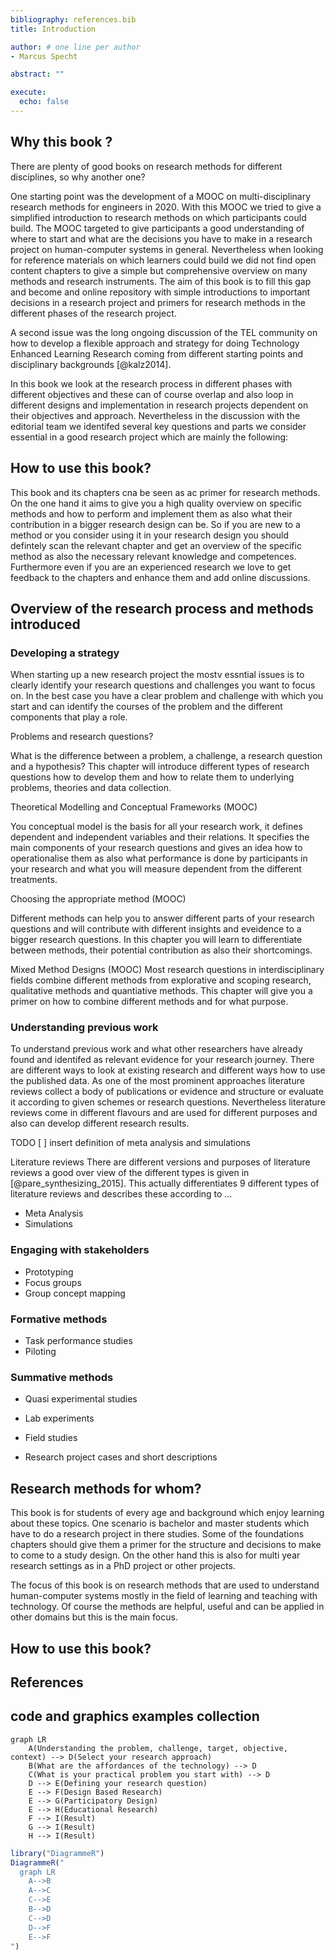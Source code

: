 ```yaml
---
bibliography: references.bib
title: Introduction

author: # one line per author
- Marcus Specht

abstract: ""

execute: 
  echo: false
---
```


## Why this book ? {#intro}

There are plenty of good books on research methods for different disciplines, so why another one?


One starting point was the development of a MOOC on multi-disciplinary research methods for engineers in 2020. With this MOOC we tried to give a simplified introduction to research methods on which participants could build. The MOOC targeted to give participants a good understanding of where to start and what are the decisions you have to make in a research project on human-computer systems in general. Nevertheless when looking for reference materials on which learners could build we did not find open content chapters to give a simple but comprehensive overview on many methods and research instruments. The aim of this book is to fill this gap and become and online repository with simple introductions to important decisions in a research project and primers for research methods in the different phases of the research project.

A second issue was the long ongoing discussion of the TEL community on how to develop a flexible approach and strategy for doing Technology Enhanced Learning Research coming from different starting points and disciplinary backgrounds [@kalz2014].

In this book we look at the research process in different phases with different objectives and these can of course overlap and also loop in different designs and implementation in research projects dependent on their objectives and approach. Nevertheless in the discussion with the editorial team we identifed several key questions and parts we consider essential in a good research project which are mainly the following:


## How to use this book?

  This book and its chapters cna be seen as ac primer for research methods. On the one hand it aims to give you a high quality overview on specific methods and how to perform and implement them as also what their contribution in a bigger research design can be. So if you are new to a method or you consider using it in your research design you should defintely scan the relevant chapter and get an overview of the specific method as also the necessary relevant knowledge and competences. Furthermore even if you are an experienced research we love to get feedback to the chapters and enhance them and add online discussions.

## Overview of the research process and methods introduced

### Developing a strategy

When starting up a new research project the mostv essntial issues is to clearly identify your research questions and challenges you want to focus on. In the best case you have a clear problem and challenge with which you start and can identify the courses of the problem and the different components that play a role.

   Problems and research questions?

  What is the difference between a problem, a challenge, a research question and a hypothesis? This chapter will introduce different types of research questions how to develop them and how to relate them to underlying problems, theories and data collection.

   Theoretical Modelling and Conceptual Frameworks (MOOC)

  You conceptual model is the basis for all your research work, it defines dependent and independent variables and their relations. It specifies the main components of your research questions and gives an idea how to operationalise them as also what performance is done by participants in your research and what you will measure dependent from the different treatments.

   Choosing the appropriate method (MOOC)

Different methods can help you to answer different parts of your research questions and will contribute with different insights and eveidence to a bigger research questions. In this chapter you will learn to differentiate between methods, their potential contribution as also their shortcomings.
 

   Mixed Method Designs (MOOC)
   Most research questions in interdisciplinary fields combine different methods from explorative and scoping research, qualitative methods and quantiative methods. This chapter will give you a primer on how to combine different methods and for what purpose.

### Understanding previous work

To understand previous work and what other researchers have already found and identifed as relevant evidence for your research journey. There are different ways to look at existing research and different ways how to use the published data. As one of the most prominent approaches literature reviews collect a body of publications or evidence and structure or evaluate it according to given schemes or research questions. Nevertheless literature reviews come in different flavours and are used for different purposes and also can develop different research results.

TODO [ ] insert definition of meta analysis and simulations

Literature reviews
There are different versions and purposes of literature reviews a good over view of the different types is given in [@pare_synthesizing_2015]. This actually differentiates 9 different types of literature reviews and describes these according to ...


  - Meta Analysis
  - Simulations

### Engaging with stakeholders
  - Prototyping
  - Focus groups
  - Group concept mapping

### Formative methods
  - Task performance studies
  - Piloting

### Summative methods
  - Quasi experimental studies
  - Lab experiments
  - Field studies

- Research project cases and short descriptions


## Research methods for whom?

This book is for students of every age and background which enjoy learning about these topics. One scenario is bachelor and master students which have to do a research project in there studies. Some of the foundations chapters should give them a primer for the structure and decisions to make to come to a study design. On the other hand this is also for multi year research settings as in a PhD project or other projects.

The focus of this book is on research methods that are used to understand human-computer systems mostly in the field of learning and teaching with technology. Of course the methods are helpful, useful and can be applied in other domains but this is the main focus.

## How to use this book?



## References {-}




## code and graphics examples collection



```mermaid
graph LR
    A(Understanding the problem, challenge, target, objective, context) --> D(Select your research approach)
    B(What are the affordances of the technology) --> D
    C(What is your practical problem you start with) --> D
    D --> E(Defining your research question)
    E --> F(Design Based Research)
    E --> G(Participatory Design)
    E --> H(Educational Research)
    F --> I(Result)
    G --> I(Result)
    H --> I(Result)
```

```r
library("DiagrammeR")
DiagrammeR("
  graph LR
    A-->B
    A-->C
    C-->E
    B-->D
    C-->D
    D-->F
    E-->F
")
```

